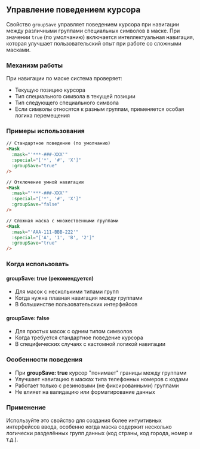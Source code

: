 ## Управление поведением курсора

Свойство `groupSave` управляет поведением курсора при навигации между различными группами специальных символов в маске. При значении `true` (по умолчанию) включается интеллектуальная навигация, которая улучшает пользовательский опыт при работе со сложными масками.

### Механизм работы

При навигации по маске система проверяет:
- Текущую позицию курсора
- Тип специального символа в текущей позиции
- Тип следующего специального символа
- Если символы относятся к разным группам, применяется особая логика перемещения

### Примеры использования

```html
// Стандартное поведение (по умолчанию)
<Mask
  :mask="'***-###-XXX'"
  :special="['*', '#', 'X']"
  :groupSave="true"
/>

// Отключение умной навигации
<Mask
  :mask="'***-###-XXX'"
  :special="['*', '#', 'X']"
  :groupSave="false"
/>

// Сложная маска с множественными группами
<Mask
  :mask="'AAA-111-BBB-222'"
  :special="['A', '1', 'B', '2']"
  :groupSave="true"
/>
```

### Когда использовать

#### groupSave: true (рекомендуется)
- Для масок с несколькими типами групп
- Когда нужна плавная навигация между группами
- В большинстве пользовательских интерфейсов

#### groupSave: false
- Для простых масок с одним типом символов
- Когда требуется стандартное поведение курсора
- В специфических случаях с кастомной логикой навигации

### Особенности поведения

- При **groupSave: true** курсор "понимает" границы между группами
- Улучшает навигацию в масках типа телефонных номеров с кодами
- Работает только с резиновыми (не фиксированными) группами
- Не влияет на валидацию или форматирование данных

### Применение

Используйте это свойство для создания более интуитивных интерфейсов ввода, особенно когда маска содержит несколько логически разделённых групп данных (код страны, код города, номер и т.д.).
